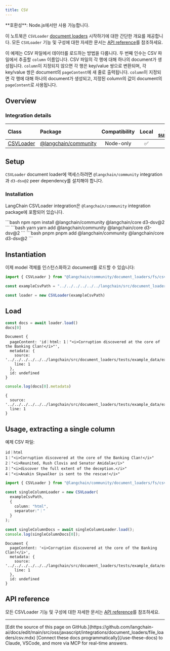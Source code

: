 ```yaml
---
title: CSV
---
```


<Tip>
**호환성**: Node.js에서만 사용 가능합니다.
</Tip>

이 노트북은 `CSVLoader` [document loaders](/oss/javascript/integrations/document_loaders) 시작하기에 대한 간단한 개요를 제공합니다. 모든 `CSVLoader` 기능 및 구성에 대한 자세한 문서는 [API reference](https://api.js.langchain.com/classes/langchain_community_document_loaders_fs_csv.CSVLoader.html)를 참조하세요.

이 예제는 CSV 파일에서 데이터를 로드하는 방법을 다룹니다. 두 번째 인수는 CSV 파일에서 추출할 `column` 이름입니다. CSV 파일의 각 행에 대해 하나의 document가 생성됩니다. `column`이 지정되지 않으면 각 행은 key/value 쌍으로 변환되며, 각 key/value 쌍은 document의 `pageContent`에 새 줄로 출력됩니다. `column`이 지정되면 각 행에 대해 하나의 document가 생성되고, 지정된 column의 값이 document의 `pageContent`로 사용됩니다.

## Overview

### Integration details

| Class | Package | Compatibility | Local | [PY support](https://python.langchain.com/docs/integrations/document_loaders/csv)|
| :--- | :--- | :---: | :---: |  :---: |
| [CSVLoader](https://api.js.langchain.com/classes/langchain_community_document_loaders_fs_csv.CSVLoader.html) | [@langchain/community](https://api.js.langchain.com/modules/langchain_community_document_loaders_fs_csv.html) | Node-only | ✅ | ✅ |

## Setup

`CSVLoader` document loader에 액세스하려면 `@langchain/community` integration과 `d3-dsv@2` peer dependency를 설치해야 합니다.

### Installation

LangChain CSVLoader integration은 `@langchain/community` integration package에 포함되어 있습니다.

<CodeGroup>
```bash npm
npm install @langchain/community @langchain/core d3-dsv@2
```
```bash yarn
yarn add @langchain/community @langchain/core d3-dsv@2
```
```bash pnpm
pnpm add @langchain/community @langchain/core d3-dsv@2
```
</CodeGroup>

## Instantiation

이제 model 객체를 인스턴스화하고 document를 로드할 수 있습니다:

```typescript
import { CSVLoader } from "@langchain/community/document_loaders/fs/csv"

const exampleCsvPath = "../../../../../../langchain/src/document_loaders/tests/example_data/example_separator.csv";

const loader = new CSVLoader(exampleCsvPath)
```

## Load

```typescript
const docs = await loader.load()
docs[0]
```

```output
Document {
  pageContent: 'id｜html: 1｜"<i>Corruption discovered at the core of the Banking Clan!</i>"',
  metadata: {
    source: '../../../../../../langchain/src/document_loaders/tests/example_data/example_separator.csv',
    line: 1
  },
  id: undefined
}
```

```typescript
console.log(docs[0].metadata)
```

```output
{
  source: '../../../../../../langchain/src/document_loaders/tests/example_data/example_separator.csv',
  line: 1
}
```

## Usage, extracting a single column

예제 CSV 파일:

```csv
id｜html
1｜"<i>Corruption discovered at the core of the Banking Clan!</i>"
2｜"<i>Reunited, Rush Clovis and Senator Amidala</i>"
3｜"<i>discover the full extent of the deception.</i>"
4｜"<i>Anakin Skywalker is sent to the rescue!</i>"
```

```typescript
import { CSVLoader } from "@langchain/community/document_loaders/fs/csv";

const singleColumnLoader = new CSVLoader(
  exampleCsvPath,
  {
    column: "html",
    separator:"｜"
  }
);

const singleColumnDocs = await singleColumnLoader.load();
console.log(singleColumnDocs[0]);
```

```output
Document {
  pageContent: '<i>Corruption discovered at the core of the Banking Clan!</i>',
  metadata: {
    source: '../../../../../../langchain/src/document_loaders/tests/example_data/example_separator.csv',
    line: 1
  },
  id: undefined
}
```

## API reference

모든 CSVLoader 기능 및 구성에 대한 자세한 문서는 [API reference](https://api.js.langchain.com/classes/langchain_community_document_loaders_fs_csv.CSVLoader.html)를 참조하세요.

---

<Callout icon="pen-to-square" iconType="regular">
    [Edit the source of this page on GitHub.](https://github.com/langchain-ai/docs/edit/main/src/oss/javascript/integrations/document_loaders/file_loaders/csv.mdx)
</Callout>
<Tip icon="terminal" iconType="regular">
    [Connect these docs programmatically](/use-these-docs) to Claude, VSCode, and more via MCP for    real-time answers.
</Tip>
